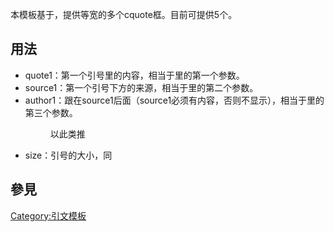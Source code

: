 <includeonly><!-- 在這裡加入模板的保護標識 --></includeonly><noinclude>{{template doc page viewed directly}}
</noinclude>
<includeonly>{{esoteric}}</includeonly>
<!-- 在本行下編輯模板說明 -->
本模板基于{{tl|cquote}}，提供等宽的多个cquote框。目前可提供5个。

== 用法 ==
*quote1：第一个引号里的内容，相当于{{tl|cquote}}里的第一个参数。
*source1：第一个引号下方的来源，相当于{{tl|cquote}}里的第二个参数。
*author1：跟在source1后面（source1必须有内容，否则不显示），相当于{{tl|cquote}}里的第三个参数。
*:以此类推
*size：引号的大小，同{{tl|cquote}}
== 參見 ==
{{Quotation templates}}
<includeonly>
<!-- 本行下加入模板的分類 -->
[[Category:引文模板]]
<!-- 本行下加入模板的跨語言鏈接 -->
</includeonly>